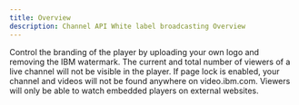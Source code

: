 ```yaml
---
title: Overview
description: Channel API White label broadcasting Overview
---
```



<Row className="resource-card-group">
  <Column colMd={4} colLg={4} noGutterSm style={{ marginBottom: "1px" }}>
    <CustomCard title="Customize player branding" href="/channel-api-white-label-broadcasting/customize-player-branding">
      Control the branding of the player by uploading your own logo and removing the IBM watermark.
    </CustomCard>
  </Column>
  <Column colMd={4} colLg={4} noGutterSm style={{ marginBottom: "1px" }}>
    <CustomCard title="Hide viewer numbers in player" href="/channel-api-white-label-broadcasting/hide-viewer-numbers-in-player">
      The current and total number of viewers of a live channel will not be visible in the player.
    </CustomCard>
  </Column>
  <Column colMd={4} colLg={4} noGutterSm>
    <CustomCard title="Hide channel page" href="/channel-api-white-label-broadcasting/hide-channel-page">
      If page lock is enabled, your channel and videos will not be found anywhere on video.ibm.com. Viewers will only be able to watch embedded players on external websites. 
    </CustomCard>
  </Column>
</Row>